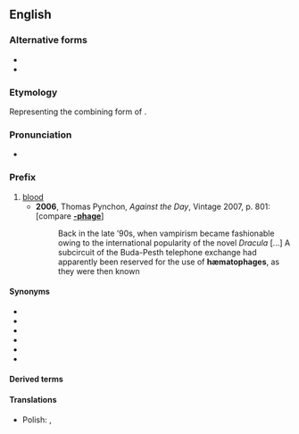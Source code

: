 {{also|hæmato-}}
==English==

===Alternative forms===
* {{l|en|hæmato-}}
* {{l|en|hemato-}}

===Etymology===
Representing the combining form of {{etyl|grc|en}} {{m|grc|αἷμα||blood}}.

===Pronunciation===
* {{IPA|en|/hiːmətəʊ/}}

===Prefix===
{{en-prefix}}

# [[blood]]
#* '''2006''', Thomas Pynchon, ''Against the Day'', Vintage 2007, p. 801: [compare '''[[-phage]]''']
#*: Back in the late ’90s, when vampirism became fashionable owing to the international popularity of the novel ''Dracula'' [...] A subcircuit of the Buda-Pesth telephone exchange had apparently been reserved for the use of '''hæmatophages''', as they were then known

====Synonyms====
* {{l|en|haem-}}
* {{l|en|hæm-}}
* {{l|en|haemo-}}
* {{l|en|hæmo-}}
* {{l|en|hem-}}
* {{l|en|hemo-}}

====Derived terms====
{{prefixsee|en}}

====Translations====
{{trans-top}}
{{trans-mid}}
* Polish: {{t|pl|hemato-}}, {{t+|pl|hemo-}}
{{trans-bottom}}
